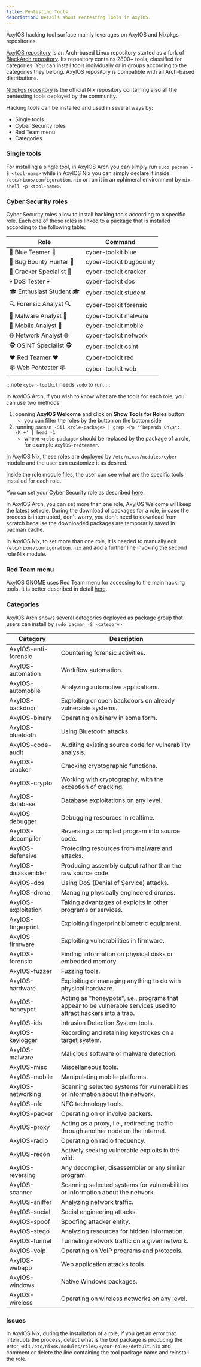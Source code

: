 ```yaml
---
title: Pentesting Tools
description: Details about Pentesting Tools in AxylOS.
---
```


AxylOS hacking tool surface mainly leverages on AxylOS and Nixpkgs repositories.

[AxylOS repository](https://github.com/AxylOS-OS/AxylOS) is an Arch-based Linux repository started as a fork of [BlackArch repository](https://github.com/BlackArch/blackarch/). Its repository contains 2800+ tools, classified for categories. You can install tools individually or in groups according to the categories they belong. AxylOS repository is compatible with all Arch-based distributions.

[Nixpkgs repository](https://github.com/NixOS/nixpkgs/) is the official Nix repository containing also all the pentesting tools deployed by the community.

Hacking tools can be installed and used in several ways by:
* Single tools
* Cyber Security roles
* Red Team menu
* Categories

### Single tools

For installing a single tool, in AxylOS Arch you can simply run `sudo pacman -S <tool-name>` while in AxylOS Nix you can simply declare it inside `/etc/nixos/configuration.nix` or run it in an ephimeral environment by `nix-shell -p <tool-name>`.

### Cyber Security roles

Cyber Security roles allow to install hacking tools according to a specific role. Each one of these roles is linked to a package that is installed according to the following table:

| Role | Command |
| ---- | ------- |
| 💙 Blue Teamer 💙 | cyber-toolkit blue |
| 🐞 Bug Bounty Hunter 🐞 | cyber-toolkit bugbounty |
| 🍘 Cracker Specialist 🍘 | cyber-toolkit cracker |
| 💀 DoS Tester 💀 | cyber-toolkit dos |
| 🎓 Enthusiast Student 🎓 | cyber-toolkit student |
| 🔍 Forensic Analyst 🔍 | cyber-toolkit forensic |
| 🦠 Malware Analyst 🦠 | cyber-toolkit malware |
| 📱 Mobile Analyst 📱 | cyber-toolkit mobile |
| 🌐 Network Analyst 🌐 | cyber-toolkit network |
| 🕵️ OSINT Specialist 🕵️ | cyber-toolkit osint |
| ❤️ Red Teamer ❤️ | cyber-toolkit red |
| 🕸️ Web Pentester 🕸️ | cyber-toolkit web |

:::note
`cyber-toolkit` needs `sudo` to run.
:::

In AxylOS Arch, if you wish to know what are the tools for each role, you can use two methods:
1. opening **AxylOS Welcome** and click on **Show Tools for Roles** button
   * you can filter the roles by the button on the bottom side
2. running `pacman -Sii <role-package> | grep -Po '^Depends On\s*: \K.+' | head -1`
   * where `<role-package>` should be replaced by the package of a role, for example `AxylOS-redteamer`.

In AxylOS Nix, these roles are deployed by `/etc/nixos/modules/cyber` module and the user can customize it as desired.

Inside the role module files, the user can see what are the specific tools installed for each role.

You can set your Cyber Security role as described [here](/en/resources/AxylOS-welcome/#cyber-security-roles).

In AxylOS Arch, you can set more than one role, AxylOS Welcome will keep the latest set role. During the download of packages for a role, in case the process is interrupted, don't worry, you don't need to download from scratch because the downloaded packages are temporarily saved in pacman cache.

In AxylOS Nix, to set more than one role, it is needed to manually edit `/etc/nixos/configuration.nix` and add a further line invoking the second role Nix module.

### Red Team menu

AxylOS GNOME uses Red Team menu for accessing to the main hacking tools. It is better described in detail [here](/en/resources/redteam-menu/).

### Categories

AxylOS Arch shows several categories deployed as package group that users can install by `sudo pacman -S <category>`:

| Category | Description |
| -------- | ----------- |
| AxylOS-anti-forensic | Countering forensic activities. |
| AxylOS-automation | Workflow automation. |
| AxylOS-automobile | Analyzing automotive applications. |
| AxylOS-backdoor | Exploiting or open backdoors on already vulnerable systems. |
| AxylOS-binary | Operating on binary in some form. |
| AxylOS-bluetooth | Using Bluetooth attacks. |
| AxylOS-code-audit | Auditing existing source code for vulnerability analysis. |
| AxylOS-cracker | Cracking cryptographic functions. |
| AxylOS-crypto | Working with cryptography, with the exception of cracking. |
| AxylOS-database | Database exploitations on any level. |
| AxylOS-debugger | Debugging resources in realtime. |
| AxylOS-decompiler | Reversing a compiled program into source code. |
| AxylOS-defensive | Protecting resources from malware and attacks. |
| AxylOS-disassembler | Producing assembly output rather than the raw source code. |
| AxylOS-dos | Using DoS (Denial of Service) attacks. |
| AxylOS-drone | Managing physically engineered drones. |
| AxylOS-exploitation | Taking advantages of exploits in other programs or services. |
| AxylOS-fingerprint	| Exploiting fingerprint biometric equipment. |
| AxylOS-firmware | Exploiting vulnerabilities in firmware. |
| AxylOS-forensic | Finding information on physical disks or embedded memory. |
| AxylOS-fuzzer | Fuzzing tools. |
| AxylOS-hardware | Exploiting or managing anything to do with physical hardware. |
| AxylOS-honeypot | Acting as "honeypots", i.e., programs that appear to be vulnerable services used to attract hackers into a trap. |
| AxylOS-ids	| Intrusion Detection System tools. |
| AxylOS-keylogger | Recording and retaining keystrokes on a target system. |
| AxylOS-malware	| Malicious software or malware detection. |
| AxylOS-misc | Miscellaneous tools. |
| AxylOS-mobile | Manipulating mobile platforms. |
| AxylOS-networking | Scanning selected systems for vulnerabilities or information about the network. |
| AxylOS-nfc	| NFC technology tools. |
| AxylOS-packer | Operating on or involve packers. |
| AxylOS-proxy | Acting as a proxy, i.e., redirecting traffic through another node on the internet. |
| AxylOS-radio | Operating on radio frequency. |
| AxylOS-recon | Actively seeking vulnerable exploits in the wild. |
| AxylOS-reversing | Any decompiler, disassembler or any similar program. |
| AxylOS-scanner	| Scanning selected systems for vulnerabilities or information about the network. |
| AxylOS-sniffer	| Analyzing network traffic. |
| AxylOS-social | Social engineering attacks. |
| AxylOS-spoof | Spoofing attacker entity. |
| AxylOS-stego | Analyzing resources for hidden information. |
| AxylOS-tunnel | Tunneling network traffic on a given network. |
| AxylOS-voip | Operating on VoIP programs and protocols. |
| AxylOS-webapp | Web application attacks tools. |
| AxylOS-windows	| Native Windows packages. |
| AxylOS-wireless | Operating on wireless networks on any level. |

### Issues

In AxylOS Nix, during the installation of a role, if you get an error that interrupts the process, detect what is the tool package is producing the error, edit `/etc/nixos/modules/roles/<your-role>/default.nix` and comment or delete the line containing the tool package name and reinstall the role.

<ImageComponent />
